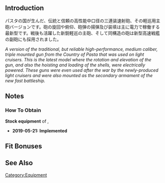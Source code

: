 {{EquipmentInfo|340}}

==Introduction==
パスタの国が生んだ、伝統と信頼の高性能中口径の三連装速射砲、その軽巡用主砲バージョンです。砲の旋回や俯仰、砲弾の揚弾及び装填は主に電力で稼働する最新型です。戦後も活躍した新鋭軽巡の主砲、そして同構造の砲は新型高速戦艦の副砲にも採用されました。

''A version of the traditional, but reliable high-performance, medium caliber, triple mounted gun from the Country of Pasta that was used on light cruisers. This is the latest model where the rotation and elevation of the gun, and also the hoisting and loading of the shells, were electrically powered. These guns were even used after the war by the newly-produced light cruisers and were also mounted as the secondary armament of the new fast battleship.''

==Notes==
<div class="mw-collapsible"><h3>How To Obtain</h3>
<div class="mw-collapsible-content">
'''Stock equipment''' of {{Ship/Link|Duca degli Abruzzi}}, {{Ship/Link|Giuseppe Garibaldi}}

</div></div>


<div class="mw-collapsible><h3>Updates History</h3>
<div class="mw-collapsible-content>
* '''2019-05-21:''' '''Implemented'''
</div></div>

==Fit Bonuses==
{{:152mm/55 Triple Rapid Fire Gun Mount/Bonuses}}

==See Also==
{{Equipmentlist}}
[[Category:Equipment]]